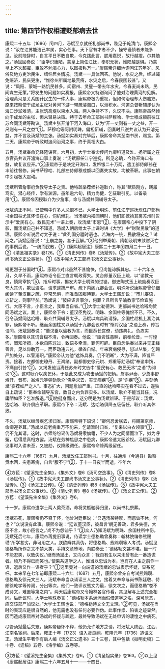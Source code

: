 ```yaml
---
---
---
```

title: 第四节忤权相遭贬郁病去世
---



康熙二十五年（1686）闰四月，汤斌至京就任礼部尚书，陛见于乾清门。康熙帝说：“汝在江苏能洁己率属，实心任事。天下官有才者不少，操守谨慎者未能多见。汝前陛辞时，自言平日不敢自欺，今克践此言，朕用嘉悦，故行越擢，尔其勉之。”汤斌回奏说：“臣学识庸陋，蒙皇上简任江抚，奉职无状，惟陨越是惧。乃蒙皇上不次超擢，臣敢不勉竭心力，以图报称万一。”康熙帝详细地询问江苏年岁、风俗及地方吏治民生、缙绅居乡情况。汤斌一一具体回答。他说，水灾之后，经过蠲免赈济，民庆更生，“惟徐州所属地最荒瘠，水灾之后，今春民困较甚”。又说：“凤阳、蒙城一路饥民甚多。闻宿州、灵璧一带去年水灾，今春麦尚未熟，民间谋生无策。”将发生的问题如实奏报。康熙帝又特别询问了他对治理黄河的见解。治理黄河是关系国计民生的一件大事，康熙帝极为重视，但如何治理却大伤脑筋。原来按察使于成龙主张对黄河下游一带疏濬海口，以泄积水。河道总督靳辅却认为海口沙淤难清，主张筑高堤以束水入海。两人争持不下，久议不决。康熙帝虽然倾向于成龙的主张，但未轻易决策。特于去年命工部尚书萨穆哈、学士穆成额前往江苏会同汤斌等勘议。汤斌主张开濬下河入海口，认为“开一丈则有一丈之益，开一尺则有一尺之益”①。萨穆哈等阿附明珠，偏袒靳辅，回奏时只说共议认为开濬无益，并不言及汤斌的主张。汤斌如实奏对完毕后，康熙帝命其至南书房，赐食。第二天，康熙帝于听政时追问治河之事，终于真相大白。

五月，汤斌奉命充经筵讲官。六月初，大学士奉命传问九卿科道及淮、扬所属之在京官员共议开濬海口事上奏说：“汤斌原任江宁巡抚，所见必确，今称开海口有益，故复议应开。”②康熙帝于是决定开海口，发帑银二十万两，遣工部侍郎孙在丰前往督修。尚书萨穆哈、礼部左侍郎穆成额以回奏失实故，均被革职。此事在朝中引起极大震动。

汤斌所管詹事府负教导太子之责。他特疏举荐候补道耿介，称其“赋质刚方，践履笃实，潜心经传，学有渊源，虽年逾六旬，精力尚健，乞征取引见，以备录用”①。康熙帝因授耿介为少詹事，命与汤斌共同辅导太子。

汤斌清正不阿，已使朝中许多人忌恨不已。大学士明珠、前任江宁巡抚现任户部尚书余国柱尤其怀恨在心，伺机倾轧。当汤斌内擢回朝时，他们即摭拾其离苏州时告示中“爱民有心，救民无术”一语上奏，攻汤斌“市恩”②，在康熙帝心中投下了阴影，而汤斌自己并不知道。汤斌入朝后给太子上课时讲《大学》中“财聚民散”的道理。康熙帝听说后对太子说：“此列国分疆时语也。若海内一统，民散将安之？试问之。”汤斌回答说：“土崩之势，甚于瓦解。”③他列举秦朝、隋朝及明末敛财灭亡的事例后说，“一统而民散，①《康熙起居注》康熙二十五年闰四月二十一日。②《清圣祖实录》卷126。①《清史列传》卷8《汤斌传》。②《故中宪大夫工部尚书汤文正公事状》。③《故中宪大夫工部尚书汤文正公事状》。

祸更烈于分国时”④。康熙帝对此虽然不甚愉快，但尚能谅解其忠。二十六年五月，久旱不雨，康熙帝诏令臣工直言朝政得失。灵台郎董汉臣上疏，以“谕教元良，慎简宰执”⑤，指斥时事，揭发大学士明珠的过错。御史陶式玉上疏劾奏汉臣夸大其词，欺世盗名，请求逮捕严审。疏下内阁九卿会议。明珠听说康熙帝曾仔细阅读了董汉臣之疏，异常恐惧，而准备囚服待罪。大学士王熙却说：“市儿妄语，立斩之，则事毕矣。”汤斌说：“彼应诏言事尔，何罪？且所言早谕教崇节俭宜施行。大臣不言，小臣言之，我辈当自省。”①大学士勒德洪、吏部尚书达哈嗒均赞同汤斌之议。奏上，康熙帝下令：董汉臣免议。明珠、余国柱等愧恨不已。不久，召令汤斌同达哈嗒、耿介共同辅导太子。汤斌以病具疏请辞。余国柱趁机上奏治其罪，康熙帝不听。继而余国柱又以汤斌于九卿会议时有“惭对汉臣”之语上奏，传旨诘问。汤斌回奏说：“董汉臣以谕教为言，而臣忝长宫僚，动违典礼，负疚实多。”康熙帝以其词含糊不清，令再回奏。他说：“臣资性愚昧，前奉纶音，一时惶怖，罔知所措，本欲自陈愆过，致语多牵混，罪何可辞。臣自念供奉以来并无正经善言，足以仰助万一。而臣动违典礼，循省自惭。年来衰病侵寻，愆过丛集，乞赐严加处分，以警溺职。”康熙帝认为他“遮饰具奏，仍不明晰”，大为不满，降旨严责。接着，左都御史璙丹、王鸿绪，副都御史徐元珙、郑重等劾汤斌“奉谕申饬，不痛自引咎”②。又揭发他当离任苏州时文告中“爱民有心、救民无术”之语“为诽谤”③。这时耿介以疾乞休，于是此又成为攻击汤斌的把柄。詹事尹泰、少詹事舒淑开、音布、翁淑元等弹劾耿介“侥幸求去，实无痼疾”④，是“诈疾”⑤。并劾汤斌“妄荐如尸之人”。事态扩大，问题愈加严重。正直的达哈嗒实在看不过去，遂独自上疏说：“臣奉命辅导东宫，数日之内负罪实多。以汤斌、耿介不能当其任，况庸陋如臣？乞准解退。”⑥他挺身而出，这分明是为汤斌辨诬。于是部议：汤斌、达哈嗒、耿介俱应革职。康熙帝下令：汤斌、达哈嗒俱降五级留任，耿介听其休致。

不久，汤斌以继母疾乞求归省。康熙帝特下诏说：“卿何忍舍朕去，将赐第京师，命卿迎养耳。”汤斌以母老病重万不能来，乞请暂时归省，“复来以白衣领事”①，仍不允其请。这时，京师纷纷谣传汤斌将隶旗籍，不少人为之同情而泣下，拟为呼冤，后得悉真相方罢。汤斌在劳神焦思之中患病，康熙帝遣太医诊视。汤斌因九卿议事时入讲未至，又被劾，议降级调任。康熙帝命降两级留任。

康熙二十六年（1687）九月，汤斌改任工部尚书。十月，往通州（今通县）勘察贡木回，突患寒病，自言“腹不宁”②，于十一日夜半而逝。卒年六

④方苞：《望溪先生全集》，《集外文》卷6《汤司空逸事》。⑤《清史列传》卷8《汤斌传》。①《故中宪大夫工部尚书汤文正公事状》。②《清史列传》卷8《汤斌传》。③《汤文正公传》。④《清史列传》卷8《汤斌传》。⑤《故中宪大夫工部尚书汤文正公事状》。⑥《清史列传》卷8《汤斌传》。①《汤文正公传》。②方苞：《望溪先生全集》《集外文》卷6。

十一岁。康熙帝遣学士两人奠茶酒，命将灵柩驰驿归里，以尚书礼祭葬。

汤斌虽死，康熙帝仍不释于怀，他曾对廷臣说：“吾遇汤某特厚，而怨讪不休，何也？”众说没有此事。康熙帝说：“廷议董汉臣，彼昌言‘朝无善政，君多失德，大臣不言，故小臣言之。’尚不为怨讪乎？”③众人乃知汤斌为明珠、余国柱所中伤。汤斌死后七年，康熙帝再提旧事说，侍读学士德格勒曾奏称：翰林院编修熊赐瓒“所学甚劣，非可用之人。朕欲辨其真伪，将德格勒、熊赐瓒等人考试。汤斌见德格勒所作之文不禁大笑，手持文章堕地，向朕奏云：‘德格勒文甚不堪。臣一时不能忍笑，以致失仪。’继而汤斌出，又向众言：‘我自有生以来未曾有此一番造谎者。顷乃不得已而笑也。’使果系道学之人，惟当以忠诚为本，岂有在人主之前作一语，退后又作一语者乎？”①这里竟对一向端谨的汤斌的忠诚表示怀疑，显系冤枉。本来早在七年前即康熙二十六年（1687）五月，康熙帝曾亲自考试熊赐瓒、德格勒及徐元文三人。汤斌奉命当众诵读三人之文，接着又奉命与尚书陈廷敬、侍郎徐乾学等传阅，分出等次。他们一致评议熊文为最，徐文次之，而德格勒“卷不成诗文，难置等第之内”。两天后康熙帝又令翰林各官传看，其见解与上述完全相同。后廷议时，大学士明珠奏言：“德格勒本系满洲而假借道学之名，深可厌恶，应交该部严加议处。”大学士王熙也说：“德格勒诗文全无文理。”②可见，汤斌在当时的表现应是很自然的，他无需也没有任何必要作伪。此事作祟、陷害之迹显然。因而造成康熙帝对汤斌的怀疑与疏远，最终导致汤斌在无处申诉的凄惶之中病死。

尽管汤斌最后失宠，康熙帝疑怀不释，他仍允许地方之请，将汤斌入陕西、江西、江南名宦祠。后来，雍正十年（1723）诏入贤良祠。乾隆元年（1736）追谥文正。汤斌生平著作有后人编《汤文正公遗书》三十三卷，其中包括《拟明史稿》二十卷、《遗稿》五卷、《洛学编》五卷等。

③方苞：《望溪先生全集》《集外文》卷6。①《清圣祖实录》卷163。②以上见《康熙起居注》康熙二十六年五月十一——十四日。